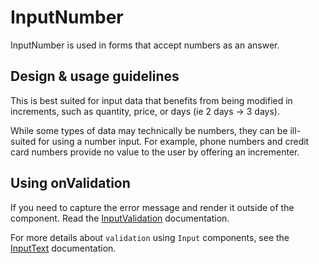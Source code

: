 
<Meta
  title="Components/Forms and Inputs/InputNumber/Docs"
  component={InputNumber}
/>

# InputNumber

InputNumber is used in forms that accept numbers as an answer.

## Design & usage guidelines

This is best suited for input data that benefits from being modified in
increments, such as quantity, price, or days (ie 2 days -> 3 days).

While some types of data may technically be numbers, they can be ill-suited for
using a number input. For example, phone numbers and credit card numbers provide
no value to the user by offering an incrementer.

## Using onValidation

If you need to capture the error message and render it outside of the component.
Read the
[InputValidation](../?path=/docs/components-forms-and-inputs-inputvalidation-docs--page)
documentation.

For more details about `validation` using `Input` components, see the
[InputText](../?path=/docs/components-forms-and-inputs-inputtext--input-text/#validation-message)
documentation.
